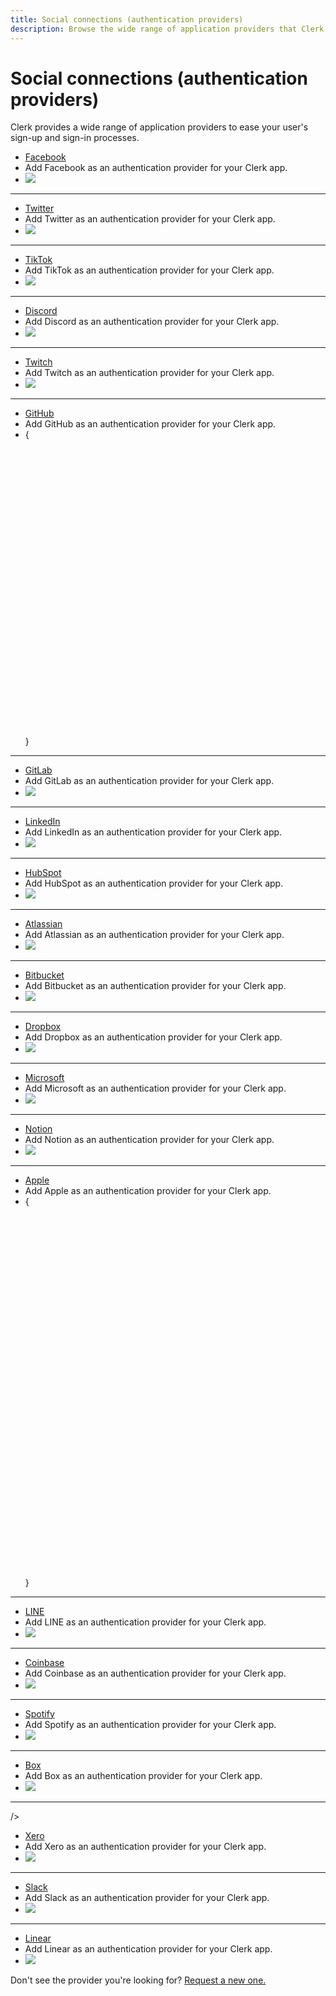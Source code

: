 ---
title: Social connections (authentication providers)
description: Browse the wide range of application providers that Clerk provides to ease your user's sign-up and sign-in processes.
---

# Social connections (authentication providers)

Clerk provides a wide range of application providers to ease your user's sign-up and sign-in processes.

<Cards>

- [Facebook](/docs/authentication/social-connections/facebook)
- Add Facebook as an authentication provider for your Clerk app.
- ![](/docs/images/logos/auth_providers/facebook.svg)

---

- [Twitter](/docs/authentication/social-connections/twitter)
- Add Twitter as an authentication provider for your Clerk app.
- ![](/docs/images/logos/auth_providers/twitter.svg)

---

- [TikTok](/docs/authentication/social-connections/tiktok)
- Add TikTok as an authentication provider for your Clerk app.
- ![](/docs/images/logos/auth_providers/tiktok.svg)

---

- [Discord](/docs/authentication/social-connections/discord)
- Add Discord as an authentication provider for your Clerk app.
- ![](/docs/images/logos/auth_providers/discord.svg)

---

- [Twitch](/docs/authentication/social-connections/twitch)
- Add Twitch as an authentication provider for your Clerk app.
- ![](/docs/images/logos/auth_providers/twitch.svg)

---

- [GitHub](/docs/authentication/social-connections/github)
- Add GitHub as an authentication provider for your Clerk app.
- {<svg viewBox="0 0 98 96"><path fillRule="evenodd" clipRule="evenodd" d="M48.854 0C21.839 0 0 22 0 49.217c0 21.756 13.993 40.172 33.405 46.69 2.427.49 3.316-1.059 3.316-2.362 0-1.141-.08-5.052-.08-9.127-13.59 2.934-16.42-5.867-16.42-5.867-2.184-5.704-5.42-7.17-5.42-7.17-4.448-3.015.324-3.015.324-3.015 4.934.326 7.523 5.052 7.523 5.052 4.367 7.496 11.404 5.378 14.235 4.074.404-3.178 1.699-5.378 3.074-6.6-10.839-1.141-22.243-5.378-22.243-24.283 0-5.378 1.94-9.778 5.014-13.2-.485-1.222-2.184-6.275.486-13.038 0 0 4.125-1.304 13.426 5.052a46.97 46.97 0 0 1 12.214-1.63c4.125 0 8.33.571 12.213 1.63 9.302-6.356 13.427-5.052 13.427-5.052 2.67 6.763.97 11.816.485 13.038 3.155 3.422 5.015 7.822 5.015 13.2 0 18.905-11.404 23.06-22.324 24.283 1.78 1.548 3.316 4.481 3.316 9.126 0 6.6-.08 11.897-.08 13.526 0 1.304.89 2.853 3.316 2.364 19.412-6.52 33.405-24.935 33.405-46.691C97.707 22 75.788 0 48.854 0z" style={{ fill: 'var(--light, #24292f) var(--dark, white)' }} /></svg>}

---

- [GitLab](/docs/authentication/social-connections/gitlab)
- Add GitLab as an authentication provider for your Clerk app.
- ![](/docs/images/logos/auth_providers/gitlab.svg)

---

- [LinkedIn](/docs/authentication/social-connections/linkedin-oidc)
- Add LinkedIn as an authentication provider for your Clerk app.
- ![](/docs/images/logos/auth_providers/linkedin.svg)

---

- [HubSpot](/docs/authentication/social-connections/hubspot)
- Add HubSpot as an authentication provider for your Clerk app.
- ![](/docs/images/logos/auth_providers/hubspot.svg)

---

- [Atlassian](/docs/authentication/social-connections/atlassian)
- Add Atlassian as an authentication provider for your Clerk app.
- ![](/docs/images/logos/auth_providers/atlassian.svg)

---

- [Bitbucket](/docs/authentication/social-connections/bitbucket)
- Add Bitbucket as an authentication provider for your Clerk app.
- ![](/docs/images/logos/auth_providers/bitbucket.svg)

---

- [Dropbox](/docs/authentication/social-connections/dropbox)
- Add Dropbox as an authentication provider for your Clerk app.
- ![](/docs/images/logos/auth_providers/dropbox.svg)

---

- [Microsoft](/docs/authentication/social-connections/microsoft)
- Add Microsoft as an authentication provider for your Clerk app.
- ![](/docs/images/logos/auth_providers/microsoft.svg)

---

- [Notion](/docs/authentication/social-connections/notion)
- Add Notion as an authentication provider for your Clerk app.
- ![](/docs/images/logos/auth_providers/notion.svg)

---

- [Apple](/docs/authentication/social-connections/apple)
- Add Apple as an authentication provider for your Clerk app.
- {<svg viewBox="0 0 814 1000"><path d="M788.1 340.9c-5.8 4.5-108.2 62.2-108.2 190.5 0 148.4 130.3 200.9 134.2 202.2-.6 3.2-20.7 71.9-68.7 141.9-42.8 61.6-87.5 123.1-155.5 123.1s-85.5-39.5-164-39.5c-76.5 0-103.7 40.8-165.9 40.8s-105.6-57-155.5-127C46.7 790.7 0 663 0 541.8c0-194.4 126.4-297.5 250.8-297.5 66.1 0 121.2 43.4 162.7 43.4 39.5 0 101.1-46 176.3-46 28.5 0 130.9 2.6 198.3 99.2zm-234-181.5c31.1-36.9 53.1-88.1 53.1-139.3 0-7.1-.6-14.3-1.9-20.1-50.6 1.9-110.8 33.7-147.1 75.8-28.5 32.4-55.1 83.6-55.1 135.5 0 7.8 1.3 15.6 1.9 18.1 3.2.6 8.4 1.3 13.6 1.3 45.4 0 102.5-30.4 135.5-71.3z" style={{ fill: 'var(--light, black) var(--dark, white)' }} /></svg>}

---

- [LINE](/docs/authentication/social-connections/line)
- Add LINE as an authentication provider for your Clerk app.
- ![](/docs/images/logos/auth_providers/line.svg)

---

- [Coinbase](/docs/authentication/social-connections/coinbase)
- Add Coinbase as an authentication provider for your Clerk app.
- ![](/docs/images/logos/auth_providers/coinbase.svg)

---

- [Spotify](/docs/authentication/social-connections/spotify)
- Add Spotify as an authentication provider for your Clerk app.
- ![](/docs/images/logos/auth_providers/spotify.svg)

---

- [Box](/docs/authentication/social-connections/box)
- Add Box as an authentication provider for your Clerk app.
- ![](/docs/images/logos/auth_providers/box.svg)

---

/>
- [Xero](/docs/authentication/social-connections/xero)
- Add Xero as an authentication provider for your Clerk app.
- ![](/docs/images/logos/auth_providers/xero.svg)

---

- [Slack](/docs/authentication/social-connections/slack)
- Add Slack as an authentication provider for your Clerk app.
- ![](/docs/images/logos/auth_providers/slack.svg)

---

- [Linear](/docs/authentication/social-connections/linear)
- Add Linear as an authentication provider for your Clerk app.
- ![](/docs/images/logos/auth_providers/linear.svg)

</Cards>

Don't see the provider you're looking for? [Request a new one.](https://feedback.clerk.com/roadmap/f9045ac8-0c8e-4f30-b84f-8d551b0767b9?_gl=1*1ywoqdy*_gcl_au*OTUwODgxMjg2LjE3MTI1OTEwNzMuMTczNjk0NTcxMC4xNzE1MTk4MTEyLjE3MTUxOTgxMTI.)
